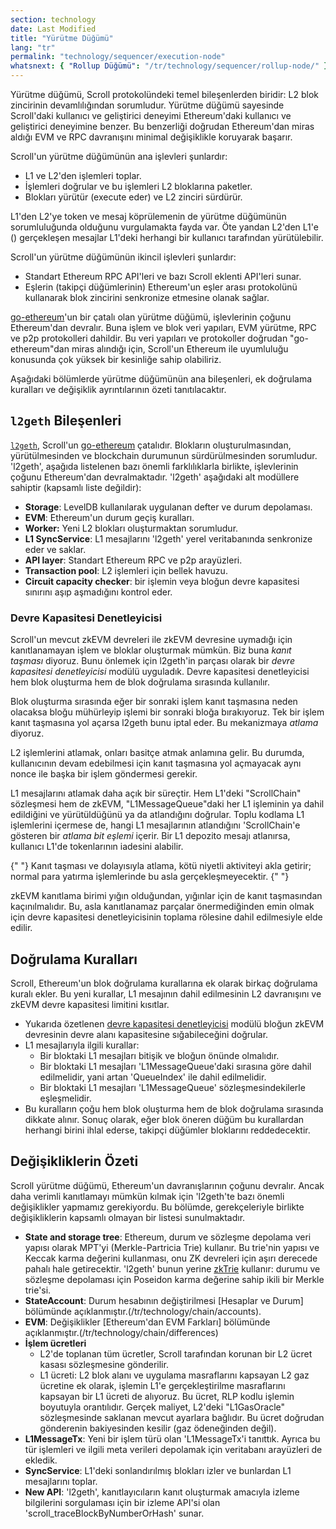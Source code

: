 ```yaml
---
section: technology
date: Last Modified
title: "Yürütme Düğümü"
lang: "tr"
permalink: "technology/sequencer/execution-node"
whatsnext: { "Rollup Düğümü": "/tr/technology/sequencer/rollup-node/" }
---
```



Yürütme düğümü, Scroll protokolündeki temel bileşenlerden biridir: L2 blok zincirinin devamlılığından sorumludur. Yürütme düğümü sayesinde Scroll'daki kullanıcı ve geliştirici deneyimi Ethereum'daki kullanıcı ve geliştirici deneyimine benzer. Bu benzerliği doğrudan Ethereum'dan miras aldığı EVM ve RPC davranışını minimal değişiklikle koruyarak başarır.

Scroll'un yürütme düğümünün ana işlevleri şunlardır:
- L1 ve L2'den işlemleri toplar.
- İşlemleri doğrular ve bu işlemleri L2 bloklarına paketler.
- Blokları yürütür (execute eder) ve L2 zinciri sürdürür.

L1'den L2'ye token ve mesaj köprülemenin de yürütme düğümünün sorumluluğunda olduğunu vurgulamakta fayda var. Öte yandan L2'den L1'e () gerçekleşen mesajlar L1'deki herhangi bir kullanıcı tarafından yürütülebilir.

Scroll'un yürütme düğümünün ikincil işlevleri şunlardır:
- Standart Ethereum RPC API'leri ve bazı Scroll eklenti API'leri sunar.
- Eşlerin (takipçi düğümlerinin) Ethereum'un eşler arası protokolünü kullanarak blok zincirini senkronize etmesine olanak sağlar.

[go-ethereum](https://github.com/ethereum/go-ethereum)'un bir çatalı olan yürütme düğümü, işlevlerinin çoğunu Ethereum'dan devralır. Buna işlem ve blok veri yapıları, EVM yürütme, RPC ve p2p protokolleri dahildir. Bu veri yapıları ve protokoller doğrudan "go-ethereum"dan miras alındığı için, Scroll'un Ethereum ile uyumluluğu konusunda çok yüksek bir kesinliğe sahip olabiliriz.

Aşağıdaki bölümlerde yürütme düğümünün ana bileşenleri, ek doğrulama kuralları ve değişiklik ayrıntılarının özeti tanıtılacaktır.

## `l2geth` Bileşenleri

[`l2geth`](https://github.com/scroll-tech/go-ethereum), Scroll'un [go-ethereum](https://github.com/ethereum/go-ethereum) çatalıdır. Blokların oluşturulmasından, yürütülmesinden ve blockchain durumunun sürdürülmesinden sorumludur. 'l2geth', aşağıda listelenen bazı önemli farklılıklarla birlikte, işlevlerinin çoğunu Ethereum'dan devralmaktadır. 'l2geth' aşağıdaki alt modüllere sahiptir (kapsamlı liste değildir):
- **Storage**: LevelDB kullanılarak uygulanan defter ve durum depolaması.
- **EVM**: Ethereum'un durum geçiş kuralları.
- **Worker:** Yeni L2 blokları oluşturmaktan sorumludur.
- **L1 SyncService**: L1 mesajlarını 'l2geth' yerel veritabanında senkronize eder ve saklar.
- **API layer**: Standart Ethereum RPC ve p2p arayüzleri.
- **Transaction pool**: L2 işlemleri için bellek havuzu.
- **Circuit capacity checker**: bir işlemin veya bloğun devre kapasitesi sınırını aşıp aşmadığını kontrol eder.

### Devre Kapasitesi Denetleyicisi

Scroll'un mevcut zkEVM devreleri ile zkEVM devresine uymadığı için kanıtlanamayan işlem ve bloklar oluşturmak mümkün. Biz buna *kanıt taşması* diyoruz. Bunu önlemek için l2geth'in parçası olarak bir *devre kapasitesi denetleyicisi* modülü uyguladık. Devre kapasitesi denetleyicisi hem blok oluşturma hem de blok doğrulama sırasında kullanılır.

Blok oluşturma sırasında eğer bir sonraki işlem kanıt taşmasına neden olacaksa bloğu mühürleyip işlemi bir sonraki bloğa bırakıyoruz. Tek bir işlem kanıt taşmasına yol açarsa l2geth bunu iptal eder. Bu mekanizmaya *atlama* diyoruz.

L2 işlemlerini atlamak, onları basitçe atmak anlamına gelir. Bu durumda, kullanıcının devam edebilmesi için kanıt taşmasına yol açmayacak aynı nonce ile başka bir işlem göndermesi gerekir.

L1 mesajlarını atlamak daha açık bir süreçtir. Hem L1'deki "ScrollChain" sözleşmesi hem de zkEVM, "L1MessageQueue"daki her L1 işleminin ya dahil edildiğini ve yürütüldüğünü ya da atlandığını doğrular. Toplu kodlama L1 işlemlerini içermese de, hangi L1 mesajlarının atlandığını 'ScrollChain'e gösteren bir *atlama bit eşlemi* içerir. Bir L1 depozito mesajı atlanırsa, kullanıcı L1'de tokenlarının iadesini alabilir.

<Aside type="note" title="Not">
  {" "}
  Kanıt taşması ve dolayısıyla atlama, kötü niyetli aktiviteyi akla getirir; normal para yatırma işlemlerinde bu asla gerçekleşmeyecektir.  {" "}
</Aside>

zkEVM kanıtlama birimi yığın olduğundan, yığınlar için de kanıt taşmasından kaçınılmalıdır.
Bu, asla kanıtlanamaz parçalar önermediğinden emin olmak için devre kapasitesi denetleyicisinin toplama rölesine dahil edilmesiyle elde edilir.

## Doğrulama Kuralları

Scroll, Ethereum'un blok doğrulama kurallarına ek olarak birkaç doğrulama kuralı ekler. Bu yeni kurallar, L1 mesajının dahil edilmesinin L2 davranışını ve zkEVM devre kapasitesi limitini kısıtlar.

- Yukarıda özetlenen [devre kapasitesi denetleyicisi](/es/technology/sequencer/execution-node/#devre-kapasitesi-denetleyicisi) modülü
 bloğun zkEVM devresinin devre alanı kapasitesine sığabileceğini doğrular.
- L1 mesajlarıyla ilgili kurallar:
    - Bir bloktaki L1 mesajları bitişik ve bloğun önünde olmalıdır.
    - Bir bloktaki L1 mesajları 'L1MessageQueue'daki sırasına göre dahil edilmelidir, yani artan 'QueueIndex' ile dahil edilmelidir.
    - Bir bloktaki L1 mesajları 'L1MessageQueue' sözleşmesindekilerle eşleşmelidir.
- Bu kuralların çoğu hem blok oluşturma hem de blok doğrulama sırasında dikkate alınır. Sonuç olarak, eğer blok öneren düğüm bu kurallardan herhangi birini ihlal ederse, takipçi düğümler bloklarını reddedecektir.

## Değişikliklerin Özeti

Scroll yürütme düğümü, Ethereum'un davranışlarının çoğunu devralır. Ancak daha verimli kanıtlamayı mümkün kılmak için 'l2geth'te bazı önemli değişiklikler yapmamız gerekiyordu. Bu bölümde, gerekçeleriyle birlikte değişikliklerin kapsamlı olmayan bir listesi sunulmaktadır.

- **State and storage tree**: Ethereum, durum ve sözleşme depolama veri yapısı olarak MPT'yi (Merkle-Partricia Trie) kullanır. Bu trie'nin yapısı ve Keccak karma değerini kullanması, onu ZK devreleri için aşırı derecede pahalı hale getirecektir. 'l2geth' bunun yerine [zkTrie](/tr/technology/sequencer/zktrie) kullanır: durumu ve sözleşme depolaması için Poseidon karma değerine sahip ikili bir Merkle trie'si.
- **StateAccount**: Durum hesabının değiştirilmesi [Hesaplar ve Durum] bölümünde açıklanmıştır.(/tr/technology/chain/accounts).
- **EVM**: Değişiklikler [Ethereum'dan EVM Farkları] bölümünde açıklanmıştır.(/tr/technology/chain/differences)
- **İşlem ücretleri**
    - L2'de toplanan tüm ücretler, Scroll tarafından korunan bir L2 ücret kasası sözleşmesine gönderilir.    
    - L1 ücreti: L2 blok alanı ve uygulama masraflarını kapsayan L2 gaz ücretine ek olarak, işlemin L1'e gerçekleştirilme masraflarını kapsayan bir L1 ücreti de alıyoruz. Bu ücret, RLP kodlu işlemin boyutuyla orantılıdır. Gerçek maliyet, L2'deki "L1GasOracle" sözleşmesinde saklanan mevcut ayarlara bağlıdır. Bu ücret doğrudan gönderenin bakiyesinden kesilir (gaz ödeneğinden değil).
- **L1MessageTx**: Yeni bir işlem türü olan 'L1MessageTx'i tanıttık. Ayrıca bu tür işlemleri ve ilgili meta verileri depolamak için veritabanı arayüzleri de ekledik.
- **SyncService**: L1'deki sonlandırılmış blokları izler ve bunlardan L1 mesajlarını toplar.
- **New API**: 'l2geth', kanıtlayıcıların kanıt oluşturmak amacıyla izleme bilgilerini sorgulaması için bir izleme API'si olan 'scroll_traceBlockByNumberOrHash' sunar.
